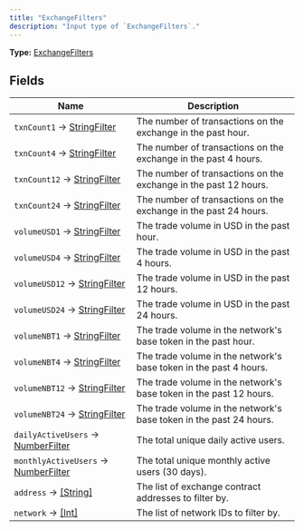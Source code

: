 ```yaml
---
title: "ExchangeFilters"
description: "Input type of `ExchangeFilters`."
---
```


**Type:** [ExchangeFilters](/api-reference/types/exchangefilters)

## Fields

| Name | Description |
|------|-------------|
| `txnCount1` → [StringFilter](/api-reference/types/stringfilter) | The number of transactions on the exchange in the past hour. |
| `txnCount4` → [StringFilter](/api-reference/types/stringfilter) | The number of transactions on the exchange in the past 4 hours. |
| `txnCount12` → [StringFilter](/api-reference/types/stringfilter) | The number of transactions on the exchange in the past 12 hours. |
| `txnCount24` → [StringFilter](/api-reference/types/stringfilter) | The number of transactions on the exchange in the past 24 hours. |
| `volumeUSD1` → [StringFilter](/api-reference/types/stringfilter) | The trade volume in USD in the past hour. |
| `volumeUSD4` → [StringFilter](/api-reference/types/stringfilter) | The trade volume in USD in the past 4 hours. |
| `volumeUSD12` → [StringFilter](/api-reference/types/stringfilter) | The trade volume in USD in the past 12 hours. |
| `volumeUSD24` → [StringFilter](/api-reference/types/stringfilter) | The trade volume in USD in the past 24 hours. |
| `volumeNBT1` → [StringFilter](/api-reference/types/stringfilter) | The trade volume in the network&#39;s base token in the past hour. |
| `volumeNBT4` → [StringFilter](/api-reference/types/stringfilter) | The trade volume in the network&#39;s base token in the past 4 hours. |
| `volumeNBT12` → [StringFilter](/api-reference/types/stringfilter) | The trade volume in the network&#39;s base token in the past 12 hours. |
| `volumeNBT24` → [StringFilter](/api-reference/types/stringfilter) | The trade volume in the network&#39;s base token in the past 24 hours. |
| `dailyActiveUsers` → [NumberFilter](/api-reference/types/numberfilter) | The total unique daily active users. |
| `monthlyActiveUsers` → [NumberFilter](/api-reference/types/numberfilter) | The total unique monthly active users (30 days). |
| `address` → [[String]](/api-reference/types/string) | The list of exchange contract addresses to filter by. |
| `network` → [[Int]](/api-reference/types/int) | The list of network IDs to filter by. |

